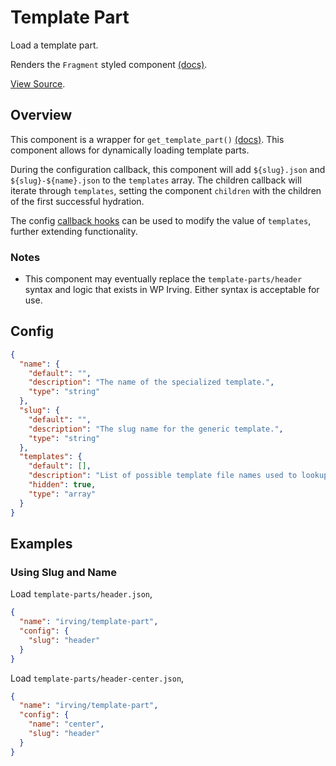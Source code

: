 <Meta title="WordPress Components/Template Part" />

# Template Part
Load a template part.

Renders the `Fragment` styled component [(docs)](?path=/docs/styled-components-fragment--basic-eample).

[View Source](https://github.com/alleyinteractive/wp-irving/tree/master/inc/components/components/template-part).

## Overview
This component is a wrapper for `get_template_part()` [(docs)](https://developer.wordpress.org/reference/functions/get_template_part/). This component allows for dynamically loading template parts.

During the configuration callback, this component will add `${slug}.json` and `${slug}-${name}.json` to the `templates` array. The children callback will iterate through `templates`, setting the component `children` with the children of the first successful hydration.

The config [callback hooks](/?path=/docs/configuration-wordpress--page) can be used to modify the value of `templates`, further extending functionality.

### Notes
* This component may eventually replace the `template-parts/header` syntax and logic that exists in WP Irving. Either syntax is acceptable for use.

## Config
```json
{
  "name": {
    "default": "",
    "description": "The name of the specialized template.",
    "type": "string"
  },
  "slug": {
    "default": "",
    "description": "The slug name for the generic template.",
    "type": "string"
  },
  "templates": {
    "default": [],
    "description": "List of possible template file names used to lookup a template part.",
    "hidden": true,
    "type": "array"
  }
}
```

## Examples

### Using Slug and Name
Load `template-parts/header.json`,
```json
{
  "name": "irving/template-part",
  "config": {
    "slug": "header"
  }
}
```

Load `template-parts/header-center.json`,
```json
{
  "name": "irving/template-part",
  "config": {
    "name": "center",
    "slug": "header"
  }
}
```
